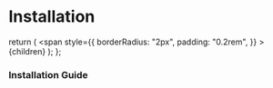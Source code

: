 
# Installation

  return (
    <span
      style={{
        borderRadius: "2px",
        padding: "0.2rem",
      }}
    >
      {children}
    </span>
  );
};

<Installation>
  <h3>Installation Guide</h3>
  <InstallationContent />
</Installation>
